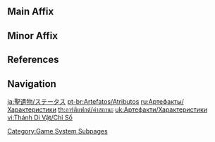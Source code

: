 {{CustomTabs
|tab1 = Artifacts
|tab2 = Sets
|tab3 = Stats
|tab4 = Distribution
|tab5 = Occurrence
|tab6 = Scaling
}}

==Main Affix==
{{Artifact Main Stats
|collapse_flower=false
|collapse_plume=false
|collapse_sands=false
|collapse_goblet=false
|collapse_circlet=false
}}

==Minor Affix==
{{Artifact Sub Stats
|1s=show
|2s=show
}}

==References==
{{Reflist}}

==Navigation==
{{Genshin Navbox}}

[[Category:Game System Subpages]]

[[ja:聖遺物/ステータス]]
[[pt-br:Artefatos/Atributos]]
[[ru:Артефакты/Характеристики]]
[[th:อาร์ติแฟกต์/ค่าสถานะ]]
[[uk:Артефакти/Характеристики]]
[[vi:Thánh Di Vật/Chỉ Số]]